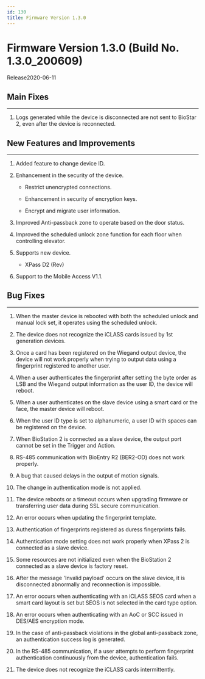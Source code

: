 ```yaml
---
id: 130
title: Firmware Version 1.3.0
---
```


# Firmware Version 1.3.0 (Build No. 1.3.0_200609)

Release<Separator/>2020-06-11

## Main Fixes

---

1. Logs generated while the device is disconnected are not sent to BioStar 2, even after the device is reconnected.

## New Features and Improvements

---

1. Added feature to change device ID.

1. Enhancement in the security of the device.

    - Restrict unencrypted connections.

    - Enhancement in security of encryption keys.

    - Encrypt and migrate user information.

1. Improved Anti-passback zone to operate based on the door status.

1. Improved the scheduled unlock zone function for each floor when controlling elevator.

1. Supports new device.

    - XPass D2 (Rev)

1. Support to the Mobile Access V1.1.

## Bug Fixes

---

<BugLists>

1. When the master device is rebooted with both the scheduled unlock and manual lock set, it operates using the scheduled unlock.

1. The device does not recognize the iCLASS cards issued by 1st generation devices.

1. Once a card has been registered on the Wiegand output device, the device will not work properly when trying to output data using a fingerprint registered to another user.

1. When a user authenticates the fingerprint after setting the byte order as LSB and the Wiegand output information as the user ID, the device will reboot.

1. When a user authenticates on the slave device using a smart card or the face, the master device will reboot.

1. When the user ID type is set to alphanumeric, a user ID with spaces can be registered on the device.

1. When BioStation 2 is connected as a slave device, the output port cannot be set in the Trigger and Action.

1. RS-485 communication with BioEntry R2 (BER2-OD) does not work properly.

1. A bug that caused delays in the output of motion signals.

1. The change in authentication mode is not applied.

1. The device reboots or a timeout occurs when upgrading firmware or transferring user data during SSL secure communication.

1. An error occurs when updating the fingerprint template.

1. Authentication of fingerprints registered as duress fingerprints fails.

1. Authentication mode setting does not work properly when XPass 2 is connected as a slave device.

1. Some resources are not initialized even when the BioStation 2 connected as a slave device is factory reset.

1. After the message 'Invalid payload' occurs on the slave device, it is disconnected abnormally and reconnection is impossible.

1. An error occurs when authenticating with an iCLASS SEOS card when a smart card layout is set but SEOS is not selected in the card type option.

1. An error occurs when authenticating with an AoC or SCC issued in DES/AES encryption mode.

1. In the case of anti-passback violations in the global anti-passback zone, an authentication success log is generated.

1. In the RS-485 communication, if a user attempts to perform fingerprint authentication continuously from the device, authentication fails.

1. The device does not recognize the iCLASS cards intermittently.

</BugLists>